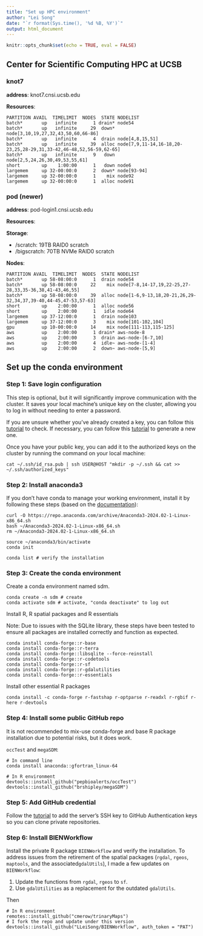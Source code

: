 ```yaml
---
title: "Set up HPC environment"
author: "Lei Song"
date: "`r format(Sys.time(), '%d %B, %Y')`"
output: html_document
---
```


```r
knitr::opts_chunk$set(echo = TRUE, eval = FALSE)
```

## Center for Scientific Computing HPC at UCSB

### knot7

**address**: knot7.cnsi.ucsb.edu

**Resources**:

[1-86]: batch nodes
[1]: with 1 hour time limit for jobs
[91-94]: Fat memory nodes

```
PARTITION AVAIL  TIMELIMIT  NODES  STATE NODELIST
batch*       up   infinite      1 drain* node54
batch*       up   infinite     29  down* node[3,10,19,27,32,43,50,60,66-86]
batch*       up   infinite      4  drain node[4,8,15,51]
batch*       up   infinite     39  alloc node[7,9,11-14,16-18,20-23,25,28-29,31,33-42,46-48,52,56-59,62-65]
batch*       up   infinite      9   down node[2,5,24,26,30,49,53,55,61]
short        up    1:00:00      1   down node6
largemem     up 32-00:00:0      2  down* node[93-94]
largemem     up 32-00:00:0      1    mix node92
largemem     up 32-00:00:0      1  alloc node91
```

### pod (newer)

**address**: pod-login1.cnsi.ucsb.edu

**Resources**:

**Storage**:

- /scratch: 19TB RAID0 scratch
- /bigscratch: 70TB NVMe RAID0 scratch

**Nodes**:

[1-64]: dual 20 cores
[56, 64]: with 2 hours time limit for jobs
[101-104]: dual 20 cores with 1.4T RAM
[111-113,115-125]: 4 NVIDIA 64-bit V100 GPUs 40GB RAM

```
PARTITION AVAIL  TIMELIMIT  NODES  STATE NODELIST
batch*       up 58-08:00:0      1  drain node54
batch*       up 58-08:00:0     22    mix node[7-8,14-17,19,22-25,27-28,33,35-36,38,41-43,46,55]
batch*       up 58-08:00:0     39  alloc node[1-6,9-13,18,20-21,26,29-32,34,37,39-40,44-45,47-53,57-63]
short        up    2:00:00      1  alloc node56
short        up    2:00:00      1   idle node64
largemem     up 37-12:00:0      1  drain node103
largemem     up 37-12:00:0      3    mix node[101-102,104]
gpu          up 10-00:00:0     14    mix node[111-113,115-125]
aws          up    2:00:00      1 drain* aws-node-8
aws          up    2:00:00      3  drain aws-node-[6-7,10]
aws          up    2:00:00      4  idle~ aws-node-[1-4]
aws          up    2:00:00      2  down~ aws-node-[5,9]
```

## Set up the conda environment

### Step 1: Save login configuration

This step is optional, but it will significantly improve communication with the cluster. It saves your local machine's unique key on the cluster, allowing you to log in without needing to enter a password.

If you are unsure whether you've already created a key, you can follow this [tutorial](https://docs.github.com/en/authentication/connecting-to-github-with-ssh/checking-for-existing-ssh-keys) to check. If necessary, you can follow this [tutorial](https://docs.github.com/en/authentication/connecting-to-github-with-ssh/generating-a-new-ssh-key-and-adding-it-to-the-ssh-agent) to generate a new one.

Once you have your public key, you can add it to the authorized keys on the cluster by running the command on your local machine:

```
cat ~/.ssh/id_rsa.pub | ssh USER@HOST "mkdir -p ~/.ssh && cat >> ~/.ssh/authorized_keys"
```

### Step 2: Install anaconda3

If you don't have conda to manage your working environment, install it by following these steps (based on the [documentation](https://docs.anaconda.com/anaconda/install/linux/)):

```
curl -O https://repo.anaconda.com/archive/Anaconda3-2024.02-1-Linux-x86_64.sh
bash ~/Anaconda3-2024.02-1-Linux-x86_64.sh
rm ~/Anaconda3-2024.02-1-Linux-x86_64.sh

source ~/anaconda3/bin/activate
conda init

conda list # verify the installation
```

### Step 3: Create the conda environment

Create a conda environment named sdm.

```
conda create -n sdm # create
conda activate sdm # activate, "conda deactivate" to log out
```


Install R, R spatial packages and R essentials

Note: Due to issues with the SQLite library, these steps have been tested to ensure all packages are installed correctly and function as expected.

```
conda install conda-forge::r-base
conda install conda-forge::r-terra
conda install conda-forge::libsqlite --force-reinstall
conda install conda-forge::r-codetools
conda install conda-forge::r-sf
conda install conda-forge::r-gdalutilities
conda install conda-forge::r-essentials
```

Install other essential R packages

```
conda install -c conda-forge r-fastshap r-optparse r-readxl r-rgbif r-here r-devtools
```

### Step 4: Install some public GitHub repo

It is not recommended to mix-use conda-forge and base R package installation due to potential risks, but it does work.

`occTest` and `megaSDM`:

```
# In command line
conda install anaconda::gfortran_linux-64

# In R environment
devtools::install_github("pepbioalerts/occTest")
devtools::install_github("brshipley/megaSDM")
```

### Step 5: Add GitHub credential

Follow the [tutorial](https://docs.github.com/en/authentication/connecting-to-github-with-ssh/adding-a-new-ssh-key-to-your-github-account) to add the server's SSH key to GitHub Authentication keys so you can clone private repositories.

### Step 6: Install BIENWorkflow

Install the private R package `BIENWorkflow` and verify the installation. To address issues from the retirement of the spatial packages (`rgdal`, `rgeos`, `maptools`, and the associated`gdalUtils`), I made a few updates on `BIENWorkflow`:

1. Update the functions from `rgdal`, `rgeos` to `sf`.
2. Use `gdalUtilities` as a replacement for the outdated `gdalUtils`. 

Then

```
# In R environment
remotes::install_github("cmerow/trinaryMaps")
# I fork the repo and update under this version
devtools::install_github("LLeiSong/BIENWorkflow", auth_token = "PAT")
```
